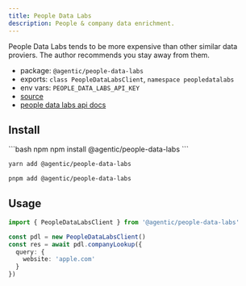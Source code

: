 ```yaml
---
title: People Data Labs
description: People & company data enrichment.
---
```


<Warning>
  People Data Labs tends to be more expensive than other similar data proviers.
  The author recommends you stay away from them.
</Warning>

- package: `@agentic/people-data-labs`
- exports: `class PeopleDataLabsClient`, `namespace peopledatalabs`
- env vars: `PEOPLE_DATA_LABS_API_KEY`
- [source](https://github.com/transitive-bullshit/agentic/blob/main/packages/people-data-labs/src/people-data-labs-client.ts)
- [people data labs api docs](https://www.peopledatalabs.com)

## Install

<CodeGroup>
```bash npm
npm install @agentic/people-data-labs
```

```bash yarn
yarn add @agentic/people-data-labs
```

```bash pnpm
pnpm add @agentic/people-data-labs
```

</CodeGroup>

## Usage

```ts
import { PeopleDataLabsClient } from '@agentic/people-data-labs'

const pdl = new PeopleDataLabsClient()
const res = await pdl.companyLookup({
  query: {
    website: 'apple.com'
  }
})
```
